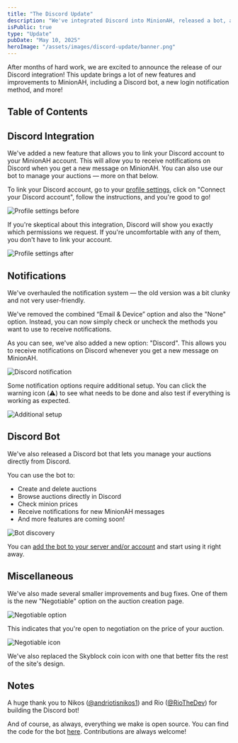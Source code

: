 ```yaml
---
title: "The Discord Update"
description: "We've integrated Discord into MinionAH, released a bot, and more!"
isPublic: true
type: "Update"
pubDate: "May 10, 2025"
heroImage: "/assets/images/discord-update/banner.png"
---
```



After months of hard work, we are excited to announce the release of our Discord integration! This update brings a lot of new features and improvements to MinionAH, including a Discord bot, a new login notification method, and more!

## Table of Contents

## Discord Integration

We've added a new feature that allows you to link your Discord account to your MinionAH account. This will allow you to receive notifications on Discord when you get a new message on MinionAH. You can also use our bot to manage your auctions — more on that below.

To link your Discord account, go to your [profile settings](https://minionah.com/profile/settings), click on "Connect your Discord account", follow the instructions, and you're good to go!

<div class="border border-border rounded-lg p-4">
  <img src="/assets/images/discord-update/profile-settings-before.png" class="max-h-192 w-auto! mx-auto" alt="Profile settings before"/>
</div>

If you're skeptical about this integration, Discord will show you exactly which permissions we request. If you're uncomfortable with any of them, you don't have to link your account.

<div class="border border-border rounded-lg p-4">
  <img src="/assets/images/discord-update/profile-settings-after.png" class="max-h-192 w-auto! mx-auto" alt="Profile settings after"/>
</div>

## Notifications

We've overhauled the notification system — the old version was a bit clunky and not very user-friendly.

We've removed the combined “Email & Device” option and also the "None" option. Instead, you can now simply check or uncheck the methods you want to use to receive notifications.

<BeforeAfter before="/assets/images/discord-update/notifications-before.png" after="/assets/images/discord-update/notifications-after.png" client:visible />

As you can see, we've also added a new option: "Discord". This allows you to receive notifications on Discord whenever you get a new message on MinionAH.

<div class="border border-border rounded-lg p-4">
  <img src="/assets/images/discord-update/discord-notification.png" class="max-h-192 w-auto! mx-auto" alt="Discord notification"/>
</div>

Some notification options require additional setup. You can click the warning icon (⚠️) to see what needs to be done and also test if everything is working as expected.

<div class="border border-border rounded-lg p-4">
  <img src="/assets/images/discord-update/additional-setup.png" class="max-h-192 w-auto! mx-auto" alt="Additional setup"/>
</div>

## Discord Bot

We've also released a Discord bot that lets you manage your auctions directly from Discord.

You can use the bot to:
- Create and delete auctions  
- Browse auctions directly in Discord  
- Check minion prices  
- Receive notifications for new MinionAH messages  
- And more features are coming soon!

<div class="border border-border rounded-lg p-4">
  <img src="/assets/images/discord-update/bot-discovery.png" class="max-h-192 w-auto! mx-auto" alt="Bot discovery"/>
</div>

You can [add the bot to your server and/or account](https://discord.com/discovery/applications/1276266745463705601) and start using it right away.

## Miscellaneous

We've also made several smaller improvements and bug fixes. One of them is the new "Negotiable" option on the auction creation page.

<div class="border border-border rounded-lg p-4">
  <img src="/assets/images/discord-update/negotiable-option.png" class="max-h-192 w-auto! mx-auto" alt="Negotiable option"/>
</div>

This indicates that you're open to negotiation on the price of your auction.

<div class="border border-border rounded-lg p-4">
  <img src="/assets/images/discord-update/negotiable-icon.png" class="max-h-192 w-auto! mx-auto" alt="Negotiable icon"/>
</div>

We've also replaced the Skyblock coin icon with one that better fits the rest of the site's design.

<BeforeAfter before="/assets/images/discord-update/coin-icon-before.png" after="/assets/images/discord-update/coin-icon-after.png" client:visible />

## Notes

A huge thank you to Nikos ([@andriotisnikos1](https://github.com/andriotisnikos1)) and Rio ([@RioTheDev](https://github.com/RioTheDev)) for building the Discord bot!  

And of course, as always, everything we make is open source. You can find the code for the bot [here](https://github.com/Tonantzintla/MinionAH-Bot). Contributions are always welcome!
